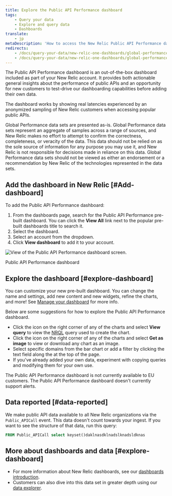 ```yaml
---
title: Explore the Public API Performance dashboard
tags:
    - Query your data
    - Explore and query data
    - Dashboards
translate:
    - jp
metaDescription: 'How to access the New Relic Public API Performance dashboard.'
redirects:
    - /docs/query-your-data/new-relic-one-dashboards/global-performance-dataset/enable-public-api-performance-dashboard
    - /docs/query-your-data/new-relic-one-dashboards/global-performance-dataset/explore-public-api-performance-dashboard
---
```



The Public API Performance dashboard is an out-of-the-box dashboard included as part of your New Relic account. It provides both actionable general insights about the performance of public APIs and an opportunity for new customers to test-drive our dashboarding capabilities before adding their own data.

The dashboard works by showing real latencies experienced by an anonymized sampling of New Relic customers when accessing popular public APIs.

<Callout variant="important">
  Global Performance data sets are presented as-is. Global Performance data sets represent an aggregate of samples across a range of sources, and New Relic makes no effort to attempt to confirm the correctness, completeness, or veracity of the data. This data should not be relied on as the sole source of information for any purpose you may use it, and New Relic is not responsible for decisions made in reliance on this data. Global Performance data sets should not be viewed as either an endorsement or a recommendation by New Relic of the technologies represented in the data sets.
</Callout>

## Add the dashboard in New Relic [#Add-dashboard]

To add the Public API Performance dashboard:

1. From the dashboards page, search for the Public API Performance pre-built dashboard. You can click the **View All** link next to the popular pre-built dashboards title to search it.
2. Select the dashboard.
3. Select an account from the dropdown.
4. Click **View dashboard** to add it to your account.

<img
    title="Public API Performance dashboard"
    alt="View of the Public API Performance dashboard screen."
    src={publicApiPerformanceDashForGpd}
/>

<figcaption>
    Public API Performance dashboard
</figcaption>

## Explore the dashboard [#explore-dashboard]

You can customize your new pre-built dashboard. You can change the name and settings, add new content and new widgets, refine the charts, and more! See [Manage your dashboard](/docs/query-your-data/explore-query-data/dashboards/manage-your-dashboard/) for more info.

Below are some suggestions for how to explore the Public API Performance dashboard.

* Click  the <Icon name="fe-more-horizontal"/> icon on the right corner of any of the charts and select **View query** to view the [NRQL](/docs/query-data/nrql-new-relic-query-language/getting-started/introduction-nrql) query used to create the chart.
* Click  the <Icon name="fe-more-horizontal"/> icon on the right corner of any of the charts and select **Get as image** to view or download any chart as an image.
* Select specific domains from the bar chart or add a filter by clicking the text field along the at the top of the page.
* If you've already added your own data, experiment with copying queries and modifying them for your own use.

<Callout variant="important">
    The Public API Performance dashboard is not currently available to EU customers.
</Callout>

<Callout variant="important">
    The Public API Performance dashboard doesn't currently support alerts.
</Callout>

## Data reported [#data-reported]

We make public API data available to all New Relic organizations via the `Public_APICall` event. This data doesn't count towards your ingest. If you want to see the structure of that data, run this query:

```sql
FROM Public_APICall select keyset()daklnasdklnadslknadsldknas
```

## More about dashboards and data [#explore-dashboard]

* For more information about New Relic dashboards, see our [dashboards introduction](/docs/query-your-data/explore-query-data/dashboards/introduction-dashboards/).
* Customers can also dive into this data set in greater depth using our [data explorer](/docs/query-your-data/explore-query-data/browse-data/introduction-data-explorer/).
